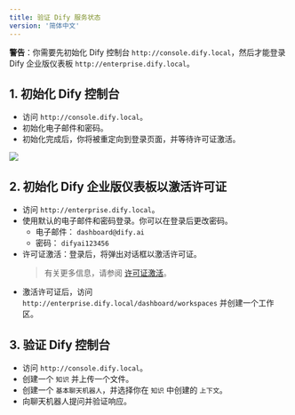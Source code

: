 ```yaml
---
title: 验证 Dify 服务状态
version: '简体中文'
---
```


**警告**：你需要先初始化 Dify 控制台 `http://console.dify.local`，然后才能登录 Dify 企业版仪表板 `http://enterprise.dify.local`。

## 1. 初始化 Dify 控制台
- 访问 `http://console.dify.local`。
- 初始化电子邮件和密码。
- 初始化完成后，你将被重定向到登录页面，并等待许可证激活。

![](https://assets-docs.dify.ai/2025/05/dd983865d955c9c9390aa93b19103419.png)

## 2. 初始化 Dify 企业版仪表板以激活许可证
- 访问 `http://enterprise.dify.local`。
- 使用默认的电子邮件和密码登录。你可以在登录后更改密码。
    - 电子邮件： `dashboard@dify.ai`
    - 密码： `difyai123456`
- 许可证激活：登录后，将弹出对话框以激活许可证。
    > 有关更多信息，请参阅 [许可证激活](/zh-cn/deployment/license-activation)。
- 激活许可证后，访问 `http://enterprise.dify.local/dashboard/workspaces` 并创建一个工作区。

## 3. 验证 Dify 控制台
- 访问 `http://console.dify.local`。
- 创建一个 `知识` 并上传一个文件。
- 创建一个 `基本聊天机器人`，并选择你在 `知识` 中创建的 `上下文`。
- 向聊天机器人提问并验证响应。
